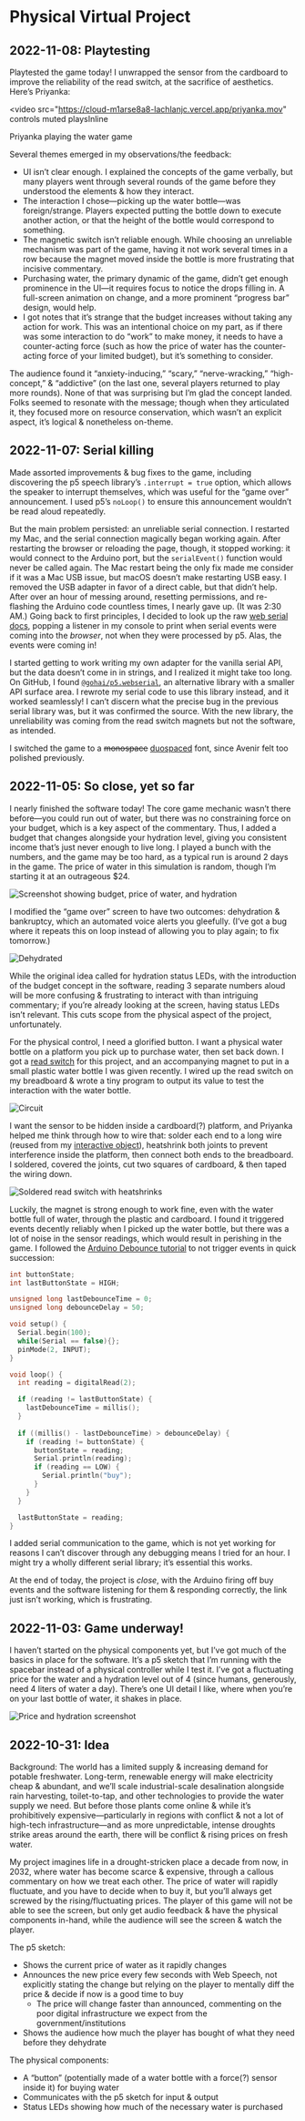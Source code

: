 # Physical Virtual Project

## 2022-11-08: Playtesting

Playtested the game today! I unwrapped the sensor from the cardboard to improve the reliability of the read switch, at the sacrifice of aesthetics. Here’s Priyanka:

<video
  src="https://cloud-m1arse8a8-lachlanjc.vercel.app/priyanka.mov"
  controls
  muted
  playsInline
>
  Priyanka playing the water game
</video>

Several themes emerged in my observations/the feedback:

- UI isn’t clear enough. I explained the concepts of the game verbally, but many players went through several rounds of the game before they understood the elements & how they interact.
- The interaction I chose—picking up the water bottle—was foreign/strange. Players expected putting the bottle down to execute another action, or that the height of the bottle would correspond to something.
- The magnetic switch isn’t reliable enough. While choosing an unreliable mechanism was part of the game, having it not work several times in a row because the magnet moved inside the bottle is more frustrating that incisive commentary.
- Purchasing water, the primary dynamic of the game, didn’t get enough prominence in the UI—it requires focus to notice the drops filling in. A full-screen animation on change, and a more prominent “progress bar” design, would help.
- I got notes that it’s strange that the budget increases without taking any action for work. This was an intentional choice on my part, as if there was some interaction to do “work” to make money, it needs to have a counter-acting force (such as how the price of water has the counter-acting force of your limited budget), but it’s something to consider.

The audience found it “anxiety-inducing,” “scary,” “nerve-wracking,” “high-concept,” & “addictive” (on the last one, several players returned to play more rounds). None of that was surprising but I’m glad the concept landed. Folks seemed to resonate with the message; though when they articulated it, they focused more on resource conservation, which wasn’t an explicit aspect, it’s logical & nonetheless on-theme.

## 2022-11-07: Serial killing

Made assorted improvements & bug fixes to the game, including discovering the p5 speech library’s `.interrupt = true` option, which allows the speaker to interrupt themselves, which was useful for the “game over” announcement. I used p5’s `noLoop()` to ensure this announcement wouldn’t be read aloud repeatedly.

But the main problem persisted: an unreliable serial connection. I restarted my Mac, and the serial connection magically began working again. After restarting the browser or reloading the page, though, it stopped working: it would connect to the Arduino port, but the `serialEvent()` function would never be called again. The Mac restart being the only fix made me consider if it was a Mac USB issue, but macOS doesn’t make restarting USB easy. I removed the USB adapter in favor of a direct cable, but that didn’t help. After over an hour of messing around, resetting permissions, and re-flashing the Arduino code countless times, I nearly gave up. (It was 2:30 AM.) Going back to first principles, I decided to look up the raw [web serial docs](https://web.dev/serial/), popping a listener in my console to print when serial events were coming into the *browser*, not when they were processed by p5. Alas, the events were coming in!

I started getting to work writing my own adapter for the vanilla serial API, but the data doesn’t come in in strings, and I realized it might take too long. On GitHub, I found [`@gohai/p5.webserial`](https://github.com/gohai/p5.webserial/), an alternative library with a smaller API surface area. I rewrote my serial code to use this library instead, and it worked seamlessly! I can’t discern what the precise bug in the previous serial library was, but it was confirmed the source. With the new library, the unreliability was coming from the read switch magnets but not the software, as intended.

I switched the game to a ~~monospace~~ [duospaced](https://ia.net/topics/in-search-of-the-perfect-writing-font) font, since Avenir felt too polished previously.

## 2022-11-05: So close, yet so far

I nearly finished the software today! The core game mechanic wasn’t there before—you could run out of water, but there was no constraining force on your budget, which is a key aspect of the commentary. Thus, I added a budget that changes alongside your hydration level, giving you consistent income that’s just never enough to live long. I played a bunch with the numbers, and the game may be too hard, as a typical run is around 2 days in the game. The price of water in this simulation is random, though I’m starting it at an outrageous $24.

![Screenshot showing budget, price of water, and hydration](https://cloud-58z1gvs20-lachlanjc.vercel.app/price_hydration_budget.png)

I modified the “game over” screen to have two outcomes: dehydration & bankruptcy, which an automated voice alerts you gleefully. (I’ve got a bug where it repeats this on loop instead of allowing you to play again; to fix tomorrow.)

![Dehydrated](https://cloud-58z1gvs20-lachlanjc.vercel.app/dehydrated.png)

While the original idea called for hydration status LEDs, with the introduction of the budget concept in the software, reading 3 separate numbers aloud will be more confusing & frustrating to interact with than intriguing commentary; if you’re already looking at the screen, having status LEDs isn’t relevant. This cuts scope from the physical aspect of the project, unfortunately.

For the physical control, I need a glorified button. I want a physical water bottle on a platform you pick up to purchase water, then set back down. I got a [read switch](https://en.wikipedia.org/wiki/Reed_switch) for this project, and an accompanying magnet to put in a small plastic water bottle I was given recently. I wired up the read switch on my breadboard & wrote a tiny program to output its value to test the interaction with the water bottle.

![Circuit](https://cloud-58z1gvs20-lachlanjc.vercel.app/circuit.jpeg)

I want the sensor to be hidden inside a cardboard(?) platform, and Priyanka helped me think through how to wire that: solder each end to a long wire (reused from my [interactive object](/2022-09-28_pcomp_interactive_object_project)), heatshrink both joints to prevent interference inside the platform, then connect both ends to the breadboard. I soldered, covered the joints, cut two squares of cardboard, & then taped the wiring down.

![Soldered read switch with heatshrinks](https://cloud-58z1gvs20-lachlanjc.vercel.app/soldered.jpeg)

Luckily, the magnet is strong enough to work fine, even with the water bottle full of water, through the plastic and cardboard. I found it triggered events decently reliably when I picked up the water bottle, but there was a lot of noise in the sensor readings, which would result in perishing in the game. I followed the [Arduino Debounce tutorial](https://www.arduino.cc/en/Tutorial/Debounce) to not trigger events in quick succession:

```cpp
int buttonState;
int lastButtonState = HIGH;

unsigned long lastDebounceTime = 0;
unsigned long debounceDelay = 50;

void setup() {
  Serial.begin(100);
  while(Serial == false){};
  pinMode(2, INPUT);
}

void loop() {
  int reading = digitalRead(2);

  if (reading != lastButtonState) {
    lastDebounceTime = millis();
  }
 
  if ((millis() - lastDebounceTime) > debounceDelay) {
    if (reading != buttonState) {
      buttonState = reading;
      Serial.println(reading);
      if (reading == LOW) {
        Serial.println("buy");
      }
    }
  }

  lastButtonState = reading;
}
```

I added serial communication to the game, which is not yet working for reasons I can’t discover through any debugging means I tried for an hour. I might try a wholly different serial library; it’s essential this works.

At the end of today, the project is *close*, with the Arduino firing off buy events and the software listening for them & responding correctly, the link just isn’t working, which is frustrating.

## 2022-11-03: Game underway!

I haven’t started on the physical components yet, but I’ve got much of the basics in place for the software. It’s a p5 sketch that I’m running with the spacebar instead of a physical controller while I test it. I’ve got a fluctuating price for the water and a hydration level out of 4 (since humans, generously, need 4 liters of water a day). There’s one UI detail I like, where when you’re on your last bottle of water, it shakes in place.

![Price and hydration screenshot](https://cloud-58z1gvs20-lachlanjc.vercel.app/price_and_hydration.png)

## 2022-10-31: Idea

Background: The world has a limited supply & increasing demand for potable freshwater. Long-term, renewable energy will make electricity cheap & abundant, and we’ll scale industrial-scale desalination alongside rain harvesting, toilet-to-tap, and other technologies to provide the water supply we need. But before those plants come online & while it’s prohibitively expensive—particularly in regions with conflict & not a lot of high-tech infrastructure—and as more unpredictable, intense droughts strike areas around the earth, there will be conflict & rising prices on fresh water.

My project imagines life in a drought-stricken place a decade from now, in 2032, where water has become scarce & expensive, through a callous commentary on how we treat each other. The price of water will rapidly fluctuate, and you have to decide when to buy it, but you’ll always get screwed by the rising/fluctuating prices. The player of this game will not be able to see the screen, but only get audio feedback & have the physical components in-hand, while the audience will see the screen & watch the player.

The p5 sketch:

- Shows the current price of water as it rapidly changes
- Announces the new price every few seconds with Web Speech, not explicitly stating the change but relying on the player to mentally diff the price & decide if now is a good time to buy
    - The price will change faster than announced, commenting on the poor digital infrastructure we expect from the government/institutions
- Shows the audience how much the player has bought of what they need before they dehydrate

The physical components:

- A “button” (potentially made of a water bottle with a force(?) sensor inside it) for buying water
- Communicates with the p5 sketch for input & output
- Status LEDs showing how much of the necessary water is purchased
